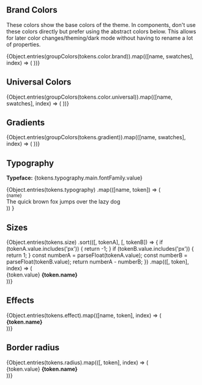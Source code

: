 
<Meta title="Design Tokens"/>

## Brand Colors

These colors show the base colors of the theme. In components, don't use these colors directly but prefer using the
abstract colors below. This allows for later color changes/theming/dark mode without having to rename a lot of
properties.

<ColorPalette>
  {Object.entries(groupColors(tokens.color.brand)).map(([name, swatches], index) => (
    <ColorItem
      key={index}
      title={name}
      subtitle={''}
      colors={swatches}
    />
  ))}
</ColorPalette>

## Universal Colors

<ColorPalette>
  {Object.entries(groupColors(tokens.color.universal)).map(([name, swatches], index) => (
    <ColorItem
      key={index}
      title={name}
      subtitle={''}
      colors={swatches}
    />
  ))}
</ColorPalette>

## Gradients

<ColorPalette>
  {Object.entries(groupColors(tokens.gradient)).map(([name, swatches], index) => (
    <ColorItem
      key={index}
      title={name}
      subtitle={''}
      colors={swatches}
    />
  ))}
</ColorPalette>

## Typography

**Typeface:** {tokens.typography.main.fontFamily.value}

<div style={{ display: 'grid', gridTemplateColumns: 'max-content auto', gap: tokens.size['2'].value, alignItems: 'center' }}>
  {Object.entries(tokens.typography)
    .map(([name, token]) => (
      <div style={{ display: 'contents' }}>
        <small>{name}</small>
        <div
          style={{
            fontFamily: token.fontFamily.value,
            fontSize: token.fontSize.value,
            lineHeight: token.lineHeight.value,
            fontWeight: token.fontWeight.value,
            fontStretch: token.fontStretch.value,
            letterSpacing: token.letterSpacing.value,
            textDecorationStyle: token.textDecoration.value,
            paragraphIndent: token.paragraphIndent.value,
          }}
        >
          The quick brown fox jumps over the lazy dog
        </div>
      </div>
    ))
  }
</div>

## Sizes

<div
  style={{
    display: "grid",
    gridTemplateColumns: "min-content 5rem auto",
    gap: "var(--size-2)",
    alignItems: "center"
  }}
>
  {Object.entries(tokens.size)
    .sort(([, tokenA], [, tokenB]) => {
      if (tokenA.value.includes('px')) {
        return -1;
      }
      if (tokenB.value.includes('px')) {
        return 1;
      }
      const numberA = parseFloat(tokenA.value);
      const numberB = parseFloat(tokenB.value);
      return numberA - numberB;
    })
    .map(([, token], index) => (
      <div key={index} style={{display: 'contents'}}>
        <div
          style={{
            width: token.value,
            height: token.value,
            backgroundColor: "var(--color-brand-brand-100)",
          }}
        />
        <span>{token.value}</span>
        <strong>{token.name}</strong>
      </div>
    ))}
</div>

## Effects

<div
  style={{
    display: "grid",
    gridTemplateColumns: "min-content auto",
    gap: "var(--size-4)",
    alignItems: "center",
  }}
>
  {Object.entries(tokens.effect).map(([name, token], index) => (
    <div key={index} style={{display: 'contents'}}>
      <div
        style={{
          boxShadow: token.value,
          height: 'var(--size-6)',
          width: 'var(--size-6)',
          borderRadius: 'var(--radius-4)',
          backgroundColor: "var(--color-brand-brand-100)",
        }}
      />
      <strong>{token.name}</strong>
    </div>
  ))}
</div>

## Border radius

<div
  style={{
    display: "grid",
    gridTemplateColumns: "min-content min-content auto",
    gap: "var(--size-4)",
    alignItems: "center"
  }}
>
  {Object.entries(tokens.radius).map(([, token], index) => (
    <div key={index} style={{display: 'contents'}}>
      <div
        style={{
          border: `var(--size-0-25) solid var(--color-brand-brand-100)`,
          height: 'var(--size-6)',
          width: 'var(--size-6)',
          borderRadius: token.value,
        }}
      />
      <span>{token.value}</span>
      <strong>{token.name}</strong>
    </div>
  ))}
</div>
